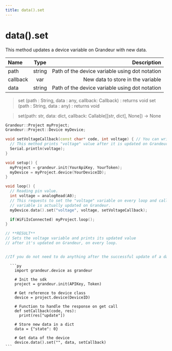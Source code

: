 ```yaml
---
title: data().set
---
```

# data().set

This method updates a device variable on Grandeur with new data.


| Name       | Type |   Description |
| :------------ | :---------: | ----------: |
| path        |    string    | Path of the device variable using dot notation|
| callback     |   var     | New data to store in the variable|
| data        |    string    | Path of the device variable using dot notation|

<Tabs group="tab-group-test">

  <Item value="arduino" label="Arduino">

   >set (path : String, data : any, callback: Callback) : returns void set (path : String, data : any) : returns void

  </Item>

  <Item value="py" label="Py">

  >set(path: str, data: dict, callback: Callable[[str, dict], None]) -> None
   
  </Item>

</Tabs>


<Tabs group="tab-group-test">

  <Item value="arduino" label="Arduino">

```cpp
Grandeur::Project myProject;
Grandeur::Project::Device myDevice;

void setVoltageCallback(const char* code, int voltage) { // You can write any type int/double/bool/const char* in place of int and it'll cast voltage to that type.
  // This method prints "voltage" value after it is updated on Grandeur.
  Serial.println(voltage);
}

void setup() {
  myProject = grandeur.init(YourApiKey, YourToken);
  myDevice = myProject.device(YourDeviceID);
}

void loop() {
  // Reading pin value.
  int voltage = analogRead(A0);
  // This requests to set the "voltage" variable on every loop and calls setVoltageCallback() function when the
  // variable is actually updated on Grandeur.
  myDevice.data().set("voltage", voltage, setVoltageCallback);

  if(WiFiIsConnected) myProject.loop();
}

// **RESULT**
// Sets the voltage variable and prints its updated value
// after it's updated on Grandeur, on every loop.


//If you do not need to do anything after the successful update of a data variable, you can use the callback-less set function overload.

```

  </Item>

   <Item value="py" label="Py">

      ```py
        import grandeur.device as grandeur

        # Init the sdk
        project = grandeur.init(APIKey, Token)

        # Get reference to device class
        device = project.device(DeviceID)

        # Function to handle the response on get call
        def setCallback(code, res):
          print(res["update"])

        # Store new data in a dict
        data = {"state": 0}

        # Get data of the device
        device.data().set("", data, setCallback)
    ```
</Item>

</Tabs>

































